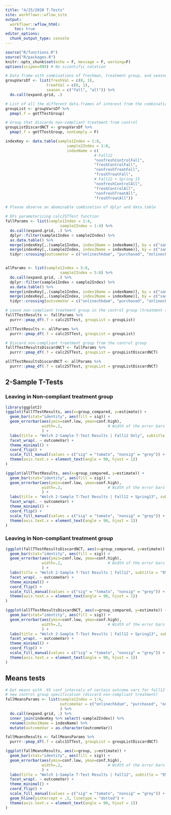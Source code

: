 ```yaml
---
title: "4/25/2020 T-Tests"
site: workflowr::wflow_site
output:
  workflowr::wflow_html:
    toc: true
editor_options:
  chunk_output_type: console
---
```

<!-- author: "Julian McClellan" -->
<!-- date: "2/something/2020" -->
<!-- output:  -->
<!-- html_document: -->
<!-- toc: true -->

```r
source("R/functions.R")
source("R/packages.R")
knitr::opts_chunk$set(echo = F, message = F, warning=F)
options(scipen=999) # No scientific notation
```

```r
# Data frame with combinations of freshman, treatment group, and seasons included
groupVarsDf <- list(freshVal = c(0, 1), 
                  treatVal = c(0, 1),
                  season = c("fall", "all")) %>%
  do.call(expand.grid, .)

# List of all the different data.frames of interest from the combinations above.
groupList <- groupVarsDf %>%
  pmap(.f = getTTestGroup)

# Group that discards non-compliant treatment from control
groupListDiscardNCT <- groupVarsDf %>%
  pmap(.f = getTTestGroup, nonComply = F)

indexKey <- data.table(sample1Index = 1:8,
                           sample2Index = 1:8,
                           indexName = c(
                                       # Fall12
                                       "nonfreshControlFall",
                                       "freshControlFall",
                                       "nonfreshTreatFall",
                                       "freshTreatFall",
                                       # Fall12 + Spring 13 
                                       "nonfreshControlAll",
                                       "freshControlAll",
                                       "nonfreshTreatAll",
                                       "freshTreatAll"))

# Please observe an abominable combination of dplyr and data.table

# DFs parameterizing calc2STTest function
fallParams <- list(sample1Index = 1:4,
                        sample2Index = 1:4) %>%
  do.call(expand.grid, .) %>%
  dplyr::filter(sample1Index < sample2Index) %>%
  as.data.table() %>%
  merge(indexKey[,.(sample1Index, index1Name = indexName)], by = c("sample1Index")) %>%
  merge(indexKey[,.(sample2Index, index2Name = indexName)], by = c("sample2Index")) %>%
  tidyr::crossing(outcomeVar = c("onlinechkdum", "purchased", "onlinechoicedum"))


allParams <- list(sample1Index = 5:8,
                        sample2Index = 5:8) %>%
  do.call(expand.grid, .) %>%
  dplyr::filter(sample1Index < sample2Index) %>%
  as.data.table() %>%
  merge(indexKey[,.(sample1Index, index1Name = indexName)], by = c("sample1Index")) %>%
  merge(indexKey[,.(sample2Index, index2Name = indexName)], by = c("sample2Index")) %>%
  tidyr::crossing(outcomeVar = c("onlinechkdum", "purchased", "onlinechoicedum"))

# Leave non-compliant treatment group in the control group (treatment == 0 and offered == 1)
fallTTestResults <- fallParams %>%
  purrr::pmap_df(.f = calc2STTest, groupList = groupList)

allTTestResults <- allParams %>%
  purrr::pmap_df(.f = calc2STTest, groupList = groupList)

# Discard non-compliant treatment group from the control group
fallTTestResultsDiscardNCT <- fallParams %>%
  purrr::pmap_df(.f = calc2STTest, groupList = groupListDiscardNCT)

allTTestResultsDiscardNCT <- allParams %>%
  purrr::pmap_df(.f = calc2STTest, groupList = groupListDiscardNCT)
```

## 2-Sample T-Tests

### Leaving in Non-compliant treatment group

```r
library(ggplot2)
(ggplot(fallTTestResults, aes(x=group_compared, y=estimate)) +
  geom_bar(stat="identity", aes(fill = sig)) +
  geom_errorbar(aes(ymin=conf.low, ymax=conf.high),
                width=.2,                    # Width of the error bars
                ) +
  labs(title = "Welch 2-Sample T-Test Results | Fall12 Only", subtitle = "95% CI | Assume unequal variance") +
  facet_wrap(. ~ outcomeVar) +
  theme_minimal() +
  coord_flip() +
  scale_fill_manual(values = c("sig" = "tomato", "nonsig" = "grey")) +
  theme(axis.text.x = element_text(angle = 90, hjust = 1))
)

(ggplot(allTTestResults, aes(x=group_compared, y=estimate)) +
  geom_bar(stat="identity", aes(fill = sig)) +
  geom_errorbar(aes(ymin=conf.low, ymax=conf.high),
                width=.2,                    # Width of the error bars
                ) +
  labs(title = "Welch 2-Sample T-Test Results | Fall12 + Spring13", subtitle = "95% CI | Assume unequal variance") +
  facet_wrap(. ~ outcomeVar) +
  theme_minimal() +
  coord_flip() +
  scale_fill_manual(values = c("sig" = "tomato", "nonsig" = "grey")) +
  theme(axis.text.x = element_text(angle = 90, hjust = 1))
)
```

### Leaving in Non-compliant treatment group

```r
(ggplot(fallTTestResultsDiscardNCT, aes(x=group_compared, y=estimate)) +
  geom_bar(stat="identity", aes(fill = sig)) +
  geom_errorbar(aes(ymin=conf.low, ymax=conf.high),
                width=.2,                    # Width of the error bars
                ) +
  labs(title = "Welch 2-Sample T-Test Results | Fall12", subtitle = "95% CI | Assume unequal variance") +
  facet_wrap(. ~ outcomeVar) +
  theme_minimal() +
  coord_flip() +
  scale_fill_manual(values = c("sig" = "tomato", "nonsig" = "grey")) +
  theme(axis.text.x = element_text(angle = 90, hjust = 1))
)

(ggplot(allTTestResultsDiscardNCT, aes(x=group_compared, y=estimate)) +
  geom_bar(stat="identity", aes(fill = sig)) +
  geom_errorbar(aes(ymin=conf.low, ymax=conf.high),
                width=.2,                    # Width of the error bars
                ) +
  labs(title = "Welch 2-Sample T-Test Results | Fall12 + Spring13", subtitle = "95% CI | Assume unequal variance") +
  facet_wrap(. ~ outcomeVar) +
  theme_minimal() +
  coord_flip() +
  scale_fill_manual(values = c("sig" = "tomato", "nonsig" = "grey")) +
  theme(axis.text.x = element_text(angle = 90, hjust = 1))
)
```

## Means tests

```r
# Get means with .95 conf intervals of certain outcome vars for fall12 with the
# new control group specification (discard non-compliant treatment)
fallMeansParams <- list(sample1Index = 1:4,
                        outcomeVar = c("onlinechkdum", "purchased", "onlinechoicedum")
                        ) %>%
  do.call(expand.grid, .) %>%
  inner_join(indexKey %>% select(-sample2Index)) %>%
  rename(index1Name = indexName) %>%
  mutate(outcomeVar = as.character(outcomeVar))

fallMeansResults <- fallMeansParams %>%
  purrr::pmap_df(.f = calc1STTest, groupList = groupListDiscardNCT)

(ggplot(fallMeansResults, aes(x=group, y=estimate)) +
  geom_bar(stat="identity", aes(fill = sig)) +
  geom_errorbar(aes(ymin=conf.low, ymax=conf.high),
                width=.2,                    # Width of the error bars
                ) +
  labs(title = "Welch 1-Sample T-Test Results | Fall12", subtitle = "95% CI") +
  facet_wrap(. ~ outcomeVar) +
  theme_minimal() +
  coord_flip() +
  scale_fill_manual(values = c("sig" = "tomato", "nonsig" = "grey")) +
  geom_hline(yintercept = .5, linetype = "dotted") +
  theme(axis.text.x = element_text(angle = 90, hjust = 1))
)
```

